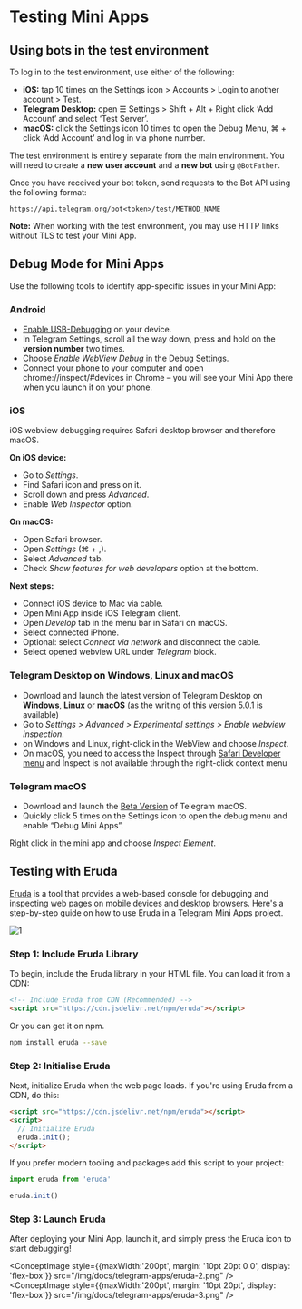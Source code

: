 
# Testing Mini Apps

## Using bots in the test environment

To log in to the test environment, use either of the following:

- **iOS:** tap 10 times on the Settings icon > Accounts > Login to another account > Test.
- **Telegram Desktop:** open ☰ Settings > Shift + Alt + Right click ‘Add Account’ and select ‘Test Server’.
- **macOS:** click the Settings icon 10 times to open the Debug Menu, ⌘ + click ‘Add Account’ and log in via phone number.

The test environment is entirely separate from the main environment. You will need to create a **new user account** and a **new bot** using `@BotFather`.

Once you have received your bot token, send requests to the Bot API using the following format:

`https://api.telegram.org/bot<token>/test/METHOD_NAME`

**Note:** When working with the test environment, you may use HTTP links without TLS to test your Mini App.

## Debug Mode for Mini Apps

Use the following tools to identify app-specific issues in your Mini App:

### Android

- [Enable USB-Debugging](https://developer.chrome.com/docs/devtools/remote-debugging/) on your device.
- In Telegram Settings, scroll all the way down, press and hold on the **version number** two times.
- Choose _Enable WebView Debug_ in the Debug Settings.
- Connect your phone to your computer and open chrome://inspect/#devices in Chrome – you will see your Mini App there when you launch it on your phone.

### iOS

iOS webview debugging requires Safari desktop browser and therefore macOS.

**On iOS device:**

- Go to _Settings_.
- Find Safari icon and press on it.
- Scroll down and press _Advanced_.
- Enable _Web Inspector_ option.

**On macOS:**

- Open Safari browser.
- Open _Settings_ (⌘ + ,).
- Select _Advanced_ tab.
- Check _Show features for web developers_ option at the bottom.

**Next steps:**

- Connect iOS device to Mac via cable.
- Open Mini App inside iOS Telegram client.
- Open _Develop_ tab in the menu bar in Safari on macOS.
- Select connected iPhone.
- Optional: select _Connect via network_ and disconnect the cable.
- Select opened webview URL under _Telegram_ block.

### Telegram Desktop on Windows, Linux and macOS

- Download and launch the latest version of Telegram Desktop on **Windows**, **Linux** or **macOS** (as the writing of this version 5.0.1 is available)
- Go to _Settings > Advanced > Experimental settings > Enable webview inspection_.
- on Windows and Linux, right-click in the WebView and choose _Inspect_.
- On macOS, you need to access the Inspect through [Safari Developer menu](https://support.apple.com/en-gb/guide/safari/sfri20948/mac)
  and Inspect is not available through the right-click context menu

### Telegram macOS

- Download and launch the [Beta Version](https://telegram.org/dl/macos/beta) of Telegram macOS.
- Quickly click 5 times on the Settings icon to open the debug menu and enable “Debug Mini Apps”.

Right click in the mini app and choose _Inspect Element_.

## Testing with Eruda

[Eruda](https://github.com/liriliri/eruda) is a tool that provides a web-based console for debugging and inspecting web pages on mobile devices and desktop browsers. Here's a step-by-step guide on how to use Eruda in a Telegram Mini Apps project.

![1](/img/docs/telegram-apps/eruda-1.png)

### Step 1: Include Eruda Library

To begin, include the Eruda library in your HTML file. You can load it from a CDN:

```html
<!-- Include Eruda from CDN (Recommended) -->
<script src="https://cdn.jsdelivr.net/npm/eruda"></script>
```

Or you can get it on npm.

```bash npm2yarn
npm install eruda --save
```

### Step 2: Initialise Eruda

Next, initialize Eruda when the web page loads. If you're using Eruda from a CDN, do this:

```html
<script src="https://cdn.jsdelivr.net/npm/eruda"></script>
<script>
  // Initialize Eruda
  eruda.init();
</script>

```

If you prefer modern tooling and packages add this script to your project:

```jsx
import eruda from 'eruda'

eruda.init()
```

### Step 3: Launch Eruda

After deploying your Mini App, launch it, and simply press the Eruda icon to start debugging!

<ConceptImage style={{maxWidth:'200pt', margin: '10pt 20pt 0 0', display: 'flex-box'}} src="/img/docs/telegram-apps/eruda-2.png" />
<ConceptImage style={{maxWidth:'200pt', margin: '10pt 20pt', display: 'flex-box'}}  src="/img/docs/telegram-apps/eruda-3.png" />
